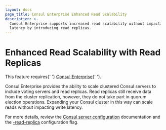 ```yaml
---
layout: docs
page_title: Consul Enterprise Enhanced Read Scalability
description: >-
  Consul Enterprise supports increased read scalability without impacting write
  latency by introducing read replicas.
---
```


# Enhanced Read Scalability with Read Replicas

<EnterpriseAlert>
  This feature requires{' '}
  <a href="https://www.hashicorp.com/products/consul/">Consul Enterprise</a>{' '}.
</EnterpriseAlert>

Consul Enterprise provides the ability to scale clustered Consul servers
to include voting servers and read replicas. Read replicas still receive data from the cluster replication,
however, they do not take part in quorum election operations. Expanding your Consul cluster in this way can scale
reads without impacting write latency.

For more details, review the [Consul server configuration](/docs/agent/config)
documentation and the [-read-replica](/docs/agent/config/cli-flags#_read_replica)
configuration flag.
